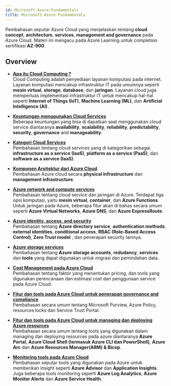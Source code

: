 ```yaml
---
id: Microsoft-Azure-Fundamentals
title: Microsoft Azure Fundamentals
---
```


Pembahasan seputar Azure Cloud yang menjelaskan tentang **cloud concept**, **architecture**, **services**, **management and governance** pada Azure Cloud. Materi ini mengacu pada Azure Learning untuk completion sertifikasi **AZ-900**.


## Overview

* [**Apa itu Cloud Computing ?**](/docs/Microsoft-Azure/Microsoft-Azure-Fundamentals/AZ-901)<br />
Cloud Computing adalah penyediaan layanan komputasi pada internet. Layanan komputasi mencakup infrastruktur IT pada umumnya seperti **mesin virtual**, **storage**, **database**, dan **jaringan**. 
Layanan cloud juga memperluas implementasi infrastruktur IT untuk mencakup hal-hal seperti **Internet of Things (IoT)**, **Machine Learning (ML)**, dan **Artificial Intelligence (AI)**.

* [**Keuntungan menggunakan Cloud Services**](/docs/Microsoft-Azure/Microsoft-Azure-Fundamentals/AZ-902)<br />
Beberapa keuntungan yang bisa di dapatkan saat menggunakan cloud service diantaranya **availability**, **scalability**, **reliability**, **predictability**, **security**, **governance** and **manageability**.

* [**Kategori Cloud Services**](/docs/Microsoft-Azure/Microsoft-Azure-Fundamentals/AZ-903)<br />
Pembahasan tentang cloud services yang di kategorikan sebagai **infrastructure as a service (IaaS)**, **platform as a service (PaaS)**, dan **software as a service (IaaS)**.

* [**Komponen Arsitektur dari Azure Cloud**](/docs/Microsoft-Azure/Microsoft-Azure-Fundamentals/AZ-904)<br />
Pembahasan Azure cloud secara **physical infrastructure** dan **management infrastructure**.

* [**Azure network and compute services**](/docs/Microsoft-Azure/Microsoft-Azure-Fundamentals/AZ-905)<br />
Pembahasan tentang cloud service dan jaringan di Azure. Terdapat tiga opsi komputasi, yaitu **mesin virtual**, **container**, dan **Azure Functions**. 
Untuk jaringan pada Azure, beberapa fitur akan di bahas secara umum seperti **Azure Virtual Networks**, **Azure DNS**, dan **Azure ExpressRoute**.

* [**Azure identity, access, and security**](/docs/Microsoft-Azure/Microsoft-Azure-Fundamentals/AZ-906)<br />
Pembahasan tentang **Azure directory service**, **authentication methods**, **external identities**, **conditional access**, **RBAC (Role-Based Access Control)**, **Zero Trust model** , dan penerapan security lainnya.

* [**Azure storage services**](/docs/Microsoft-Azure/Microsoft-Azure-Fundamentals/AZ-907)<br />
Pembahasan tentang **Azure storage accounts**, **redudancy**, **services** dan **tools** yang dapat digunakan untuk migrasi dan pemindahan data.

* [**Cost Management pada Azure Cloud**](/docs/Microsoft-Azure/Microsoft-Azure-Fundamentals/AZ-908)<br />
Pembahasan tentang faktor yang menentukan pricing, dan tools yang digunakan perencanaan dan estimasi cost dari penggunaan service pada Azure Cloud.

* [**Fitur dan tools pada Azure Cloud untuk penerapan governance and compliance**](/docs/Microsoft-Azure/Microsoft-Azure-Fundamentals/AZ-909)<br />
Pembahasan secara umum tentang Microsoft Purview, Azure Policy, resources locks dan Service Trust Portal.

* [**Fitur dan tools pada Azure Cloud untuk managing dan deploying Azure resources**](/docs/Microsoft-Azure/Microsoft-Azure-Fundamentals/AZ-910)<br />
Pembahasan secara umum tentang tools yang digunakan dalam managing dan deploying resources pada azure diantaranya **Azure Portal**, **Azure Cloud Shell (termasuk Azure CLI dan PowerShell)**, **Azure Arc** dan **Azure Resources Manager(ARM) & Bicep**.

* [**Monitoring tools pada Azure Cloud**](/docs/Microsoft-Azure/Microsoft-Azure-Fundamentals/AZ-911)<br />
Pembahasan seputar tools yang digunakan pada Azure untuk memberikan insight seperti **Azure Advisor** dan **Application Insights**. 
Juga beberapa tools monitoring seperti **Azure Log Analytics**, **Azure Monitor Alerts** dan **Azure Service Health**.

